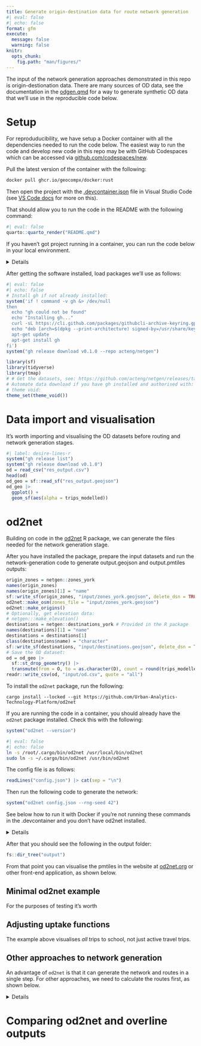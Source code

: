 ```yaml
---
title: Generate origin-destination data for route network generation
#| eval: false
#| echo: false
format: gfm
execute: 
  message: false
  warning: false
knitr:
  opts_chunk:
    fig.path: "man/figures/"
---
```


The input of the network generation approaches demonstrated in this repo is origin-destionation data.
There are many sources of OD data, see the documentation in the [odgen.qmd](data-raw/odgen.qmd) for a way to generate synthetic OD data that we'll use in the reproducible code below.

# Setup

For reproduducibility, we have setup a Docker container with all the dependencies needed to run the code below.
The easiest way to run the code and develop new code in this repo may be with GitHub Codespaces which can be accessed via [github.com/codespaces/new](https://github.com/codespaces/new?hide_repo_select=true&ref=24-package-all-software-in-single-image&repo=826170244&skip_quickstart=true&machine=standardLinux32gb&devcontainer_path=.devcontainer%2Fdevcontainer.json&geo=EuropeWest).


Pull the latest version of the container with the following:

```bash
docker pull ghcr.io/geocompx/docker:rust
```

Then open the project with the [.devcontainer.json](.devcontainer) file in Visual Studio Code (see [VS Code docs](https://code.visualstudio.com/docs/devcontainers/containers) for more on this).

That should allow you to run the code in the README with the following command:

```r
#| eval: false
quarto::quarto_render("README.qmd")
```

If you haven't got project running in a container, you can run the code below in your local environment.

<details>

To run the code below you need to have R and Docker installed.
After you have installed R, you can install the packages we'll use as follows:

```r
# Install pak if not already installed:
if (!requireNamespace("pak", quietly = TRUE)) {
  install.packages("pak")
}
pkgs = c("sf", "tidyverse", "tmap", "pak")
pkgs_to_install = pkgs[!pkgs %in% installed.packages()]
if (length(pkgs_to_install) > 0) {
  pak::pkg_install(pkgs_to_install)
}
# Load the packages with vapply:
vapply(pkgs, require, logical(1), character.only = TRUE)
```

We will also install a couple of package that are not on CRAN:

```r
pak::pkg_install("acteng/netgen")
pak::pkg_install("Urban-Analytics-Technology-Platform/od2net/r")
```

```r
#| include: false
# # Install geopandas:
# reticulate::py_install("geopandas")
```

<!-- ::: {.panel-tabset group="language"}

## R -->

</details>

After getting the software installed, load packages we'll use as follows:

```r
#| eval: false
#| echo: false
# Install gh if not already installed:
system('if ! command -v gh &> /dev/null
then
  echo "gh could not be found"
  echo "Installing gh..."
  curl -sL https://cli.github.com/packages/githubcli-archive-keyring.gpg | gpg --dearmor -o /usr/share/keyrings/githubcli-archive-keyring.gpg
  echo "deb [arch=$(dpkg --print-architecture) signed-by=/usr/share/keyrings/githubcli-archive-keyring.gpg] https://cli.github.com/packages stable main" | tee /etc/apt/sources.list.d/github-cli.list > /dev/null
  apt-get update
  apt-get install gh
fi')
system("gh release download v0.1.0 --repo acteng/netgen")
```

```r
library(sf)
library(tidyverse)
library(tmap)
# # Get the datasets, see: https://github.com/acteng/netgen/releases/tag/v0.1.0
# Automate data download if you have gh installed and authorised with:
# theme void:
theme_set(theme_void())
```

<!-- ## Python

```python
# import pandas as pd
# import geopandas as gpd
# 
# # Get the datasets we'll use with os and subprocess:
# import subprocess
# subprocess.run(["gh", "release", "download", "v0.1.0"])
```

:::



::: {.panel-tabset group="language"}

## R

## Python

```python
# od = pd.read_csv("res_output.csv")
# od.head()
# # TBC
```

:::

-->

# Data import and visualisation

It's worth importing and visualising the OD datasets before routing and network generation stages.

```r
#| label: desire-lines-r
system("gh release list")
system("gh release download v0.1.0")
od = read_csv("res_output.csv")
head(od)
od_geo = sf::read_sf("res_output.geojson")
od_geo |>
  ggplot() +
  geom_sf(aes(alpha = trips_modelled))
```

# od2net

Building on code in the [od2net](https://urban-analytics-technology-platform.github.io/od2net/r/) R package, we can generate the files needed for the network generation stage.

After you have installed the package, prepare the input datasets and run the network-generation code to generate output.geojson and output.pmtiles outputs:


```r
origin_zones = netgen::zones_york
names(origin_zones)
names(origin_zones)[1] = "name"
sf::write_sf(origin_zones, "input/zones_york.geojson", delete_dsn = TRUE)
od2net::make_osm(zones_file = "input/zones_york.geojson")
od2net::make_origins()
# Optionally, get elevation data:
# netgen:::make_elevation()
destinations = netgen::destinations_york # Provided in the R package
names(destinations)[1] = "name"
destinations = destinations[1]
class(destinations$name) = "character"
sf::write_sf(destinations, "input/destinations.geojson", delete_dsn = TRUE)
# Save the OD dataset:
od = od_geo |>
  sf::st_drop_geometry() |>
  transmute(from = O, to = as.character(D), count = round(trips_modelled))
readr::write_csv(od, "input/od.csv", quote = "all")
```

To install the `od2net` package, run the following:

```shell
cargo install --locked --git https://github.com/Urban-Analytics-Technology-Platform/od2net
```

If you are running the code in a container, you should already have the `od2net` package installed.
Check this with the following:

```r
system("od2net --version")
```

<!-- If you don't have it, you can copy the path /root/.cargo/bin/od2net to /usr/local/bin/ as follows: -->

```bash
#| eval: false
#| echo: false
ln -s /root/.cargo/bin/od2net /usr/local/bin/od2net
sudo ln -s ~/.cargo/bin/od2net /usr/bin/od2net
```

The config file is as follows:

```r
readLines("config.json") |> cat(sep = "\n")
```

Then run the following code to generate the network:

```r
system("od2net config.json --rng-seed 42")
```

See below how to run it with Docker if you're not running these commands in the .devcontainer and you don't have od2net installed.

<details>

Run the tool with Docker as follows:

```bash
#| eval: false
# On Linux:
sudo docker run -v $(pwd):/app ghcr.io/urban-analytics-technology-platform/od2net:main /app/config.json  --rng-seed 42
# On Windows:
docker run -v %cd%:/app ghcr.io/urban-analytics-technology-platform/od2net:main /app/config.json  --rng-seed 42
```

</details>

After that you should see the following in the output folder:

```r
fs::dir_tree("output")
```

From that point you can visualise the pmtiles in the website at [od2net.org](https://od2net.org) or other front-end application, as shown below.

## Minimal od2net example

For the purposes of testing it's worth 

## Adjusting uptake functions

The example above visualises *all* trips to school, not just active travel trips.


## Other approaches to network generation

An advantage of `od2net` is that it can generate the network and routes in a single step.
For other approaches, we need to calculate the routes first, as shown below.

<details>

# Routing

There are many ways to calculate routes.
The simplest in many cases will be to calculate them with a routing engine.
Let's do that with interfaces to the OSRM routing engine in the first instance.
Note: if you use the `od2net` approach, you can do the routing and network generation stage in a single step, see below for more on that.

## OSRM: basic

```r
od_geo_top_100 = od_geo |>
  slice_max(trips_modelled, n = 100) 
```

```r
#| include: false
routes_osrm_minimal_exists = file.exists("routes_osrm_minimal.geojson")
if (!routes_osrm_minimal_exists) {
  system("gh release upload v0.1.0 routes_osrm_minimal.geojson")
  system("gh release download v0.1.0")  
}

```

```r
#| eval: false
routes_osrm_minimal = stplanr::route(
  l = od_geo_top_100,
  route_fun = stplanr::route_osrm,
  osrm.profile = "foot"
)
```

```r
#| echo: false
#| eval: false
sf::write_sf(routes_osrm_minimal, "routes_osrm_minimal.geojson", delete_dsn = TRUE)
```

```r
#| echo: false
routes_osrm_minimal = sf::read_sf("routes_osrm_minimal.geojson")
```

```r
#| label: osrm-basic
routes_osrm_minimal |>
  ggplot() +
  geom_sf(alpha = 0.3, size = 9)
```


## Locally hosted OSRM

We can spin-up a local OSRM server to calculate routes as [follows](https://github.com/Project-OSRM/osrm-backend#using-docker):

```r
#| eval: false
location = osmextract::oe_match(
  od_geo_top_100 |> sf::st_union()
)
osmextract::oe_download(
    location$url,
    file_basename = "osm.pbf",
    download_directory = "."
)
```

Then with the system shell:

```bash
docker run -t -v "${PWD}:/data" ghcr.io/project-osrm/osrm-backend osrm-extract -p /opt/car.lua /data/geofabrik_osm.pbf || echo "osrm-extract failed"
docker run -t -v "${PWD}:/data" ghcr.io/project-osrm/osrm-backend osrm-extract -p /opt/car.lua /data/geofrabik_osm.osm.pbf || echo "osrm-extract failed"
```

That should generate something like:

```
[2024-08-27T15:00:31.786775132] [info] Expansion: 766813 nodes/sec and 382310 edges/sec
[2024-08-27T15:00:31.786776903] [info] To prepare the data for routing, run: ./osrm-contract "/data/geofabrik_osm"
[2024-08-27T15:00:31.836550204] [info] RAM: peak bytes used: 532934656
```

Note the process used 532934656 bytes (532.9 MB) of RAM.

Then:

```bash
docker run -t -v "${PWD}:/data" ghcr.io/project-osrm/osrm-backend osrm-partition /data/geofabrik_osm.osrm || echo "osrm-partition failed"
docker run -t -v "${PWD}:/data" ghcr.io/project-osrm/osrm-backend osrm-customize /data/geofabrik_osm.osrm || echo "osrm-customize failed"
docker run -t -i -p 5000:5000 -v "${PWD}:/data" ghcr.io/project-osrm/osrm-backend osrm-routed --algorithm mld /data/geofabrik_osm
```

Check it is alive as follows:


```r
#| eval: false
system('curl "http://127.0.0.1:5000/route/v1/driving/13.388860,52.517037;13.385983,52.496891?steps=true"')
```

Now we can run all the routes:


```r
#| eval: false
routes_osrm_2 = stplanr::route(
  l = od_geo,
  route_fun = stplanr::route_osrm,
  osrm.profile = "foot",
  osrm.server = "http://127.0.0.1:5000/"
)
```


```r
#| eval: false
#| label: save-routes-osrm
sf::write_sf(routes_osrm_2, "routes_osrm_2.geojson", delete_dsn = TRUE) 
system("gh release upload v0.1.0 routes_osrm_2.geojson")
```

```r
#| include: false
routes_osrm_2 = sf::read_sf("routes_osrm_2.geojson")
```

Let's visualise the routes:

```r
#| label: osrm-locally-hosted
routes_osrm_2 |>
  ggplot() +
  geom_sf(alpha = 0.3, size = 9)
```

# Network generation

## Overline

The `overline()` function in the R package stplanr is one way to to generate route networks:

```r
#| label: rnet-overline-basic
#| eval: false
names(routes_osrm_2)
rnet = stplanr::overline(routes_osrm_2, attrib = "trips_modelled")
plot(rnet)
```

A disadvantage of this approach is that it's computational resource-intensive and takes a long time.
An in-progress is `od2net`.

</details>

# Comparing od2net and overline outputs
